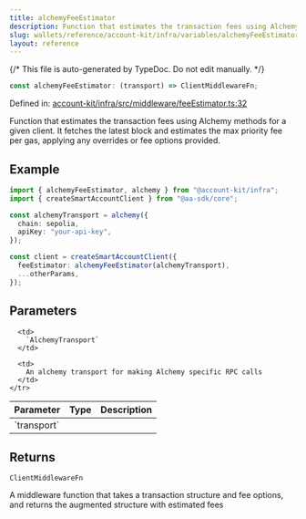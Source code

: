 ```yaml
---
title: alchemyFeeEstimator
description: Function that estimates the transaction fees using Alchemy methods for a given client. It fetches the latest block and estimates the max priority fee per gas, applying any overrides or fee options provided.
slug: wallets/reference/account-kit/infra/variables/alchemyFeeEstimator
layout: reference
---
```


{/* This file is auto-generated by TypeDoc. Do not edit manually. */}

```ts
const alchemyFeeEstimator: (transport) => ClientMiddlewareFn;
```

Defined in: [account-kit/infra/src/middleware/feeEstimator.ts:32](https://github.com/alchemyplatform/aa-sdk/blob/153785ddc87beb160382c2bae7dbafa4a66ade9a/account-kit/infra/src/middleware/feeEstimator.ts#L32)

Function that estimates the transaction fees using Alchemy methods for a given client.
It fetches the latest block and estimates the max priority fee per gas, applying any overrides or fee options provided.

## Example

```ts
import { alchemyFeeEstimator, alchemy } from "@account-kit/infra";
import { createSmartAccountClient } from "@aa-sdk/core";

const alchemyTransport = alchemy({
  chain: sepolia,
  apiKey: "your-api-key",
});

const client = createSmartAccountClient({
  feeEstimator: alchemyFeeEstimator(alchemyTransport),
  ...otherParams,
});
```

## Parameters

<table>
  <thead>
    <tr>
      <th align="left">Parameter</th>
      <th align="left">Type</th>
      <th align="left">Description</th>
    </tr>
  </thead>

  <tbody>
    <tr>
      <td>
        `transport`
      </td>

      <td>
        `AlchemyTransport`
      </td>

      <td>
        An alchemy transport for making Alchemy specific RPC calls
      </td>
    </tr>

  </tbody>
</table>

## Returns

`ClientMiddlewareFn`

A middleware function that takes a transaction structure and fee options, and returns the augmented structure with estimated fees

